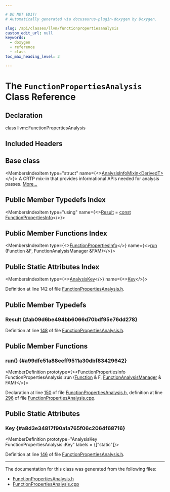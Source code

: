 ```yaml
---

# DO NOT EDIT!
# Automatically generated via docusaurus-plugin-doxygen by Doxygen.

slug: /api/classes/llvm/functionpropertiesanalysis
custom_edit_url: null
keywords:
  - doxygen
  - reference
  - class
toc_max_heading_level: 3

---
```





# The `FunctionPropertiesAnalysis` Class Reference

<DoxygenPage pluginConfig={pluginConfig}>



## Declaration

<CodeBlock>class llvm::FunctionPropertiesAnalysis</CodeBlock>

## Included Headers

<IncludesList>
<IncludesListItem
  filePath="llvm/Analysis/FunctionPropertiesAnalysis.h"
  permalink="/docs/api/files/include/include/llvm/include/llvm/analysis/functionpropertiesanalysis-h"
  isLocal="true" />
</IncludesList>

## Base class

<MembersIndex>

<MembersIndexItem
  type="struct"
  name={<><a href="/docs/api/structs/llvm/analysisinfomixin">AnalysisInfoMixin&lt;DerivedT&gt;</a></>}>
A CRTP mix-in that provides informational APIs needed for analysis passes. <a href="/docs/api/structs/llvm/analysisinfomixin/#details">More...</a>
</MembersIndexItem>

</MembersIndex>

## Public Member Typedefs Index

<MembersIndex>

<MembersIndexItem
  type="using"
  name={<><a href="#ab09d6be494bb6066d70bdf95e76dd278">Result</a> = <a href="/docs/api/files/lib/lib/target/lib/target/aarch64/aarch64promoteconstant-cpp/#a90f8350fecae261c25be85d38b451bff">const</a> <a href="/docs/api/classes/llvm/functionpropertiesinfo">FunctionPropertiesInfo</a></>}>
</MembersIndexItem>

</MembersIndex>

## Public Member Functions Index

<MembersIndex>

<MembersIndexItem
  type={<><a href="/docs/api/classes/llvm/functionpropertiesinfo">FunctionPropertiesInfo</a></>}
  name={<><a href="#a99dfe51a88eeff9511a30dbf83429642">run</a> (Function &amp;F, FunctionAnalysisManager &amp;FAM)</>}>
</MembersIndexItem>

</MembersIndex>

## Public Static Attributes Index

<MembersIndex>

<MembersIndexItem
  type={<><a href="/docs/api/structs/llvm/analysiskey">AnalysisKey</a></>}
  name={<><a href="#a8d3e34817f90a1a765f06c2064f68716">Key</a></>}>
</MembersIndexItem>

</MembersIndex>


Definition at line 142 of file <a href="/docs/api/files/include/include/llvm/include/llvm/analysis/functionpropertiesanalysis-h">FunctionPropertiesAnalysis.h</a>.

<SectionDefinition>

## Public Member Typedefs

### Result {#ab09d6be494bb6066d70bdf95e76dd278}

<MemberDefinition
  prototype="using llvm::FunctionPropertiesAnalysis::Result =  const FunctionPropertiesInfo">

Definition at line <a href="/docs/api/files/include/include/llvm/include/llvm/analysis/functionpropertiesanalysis-h/#l00148">148</a> of file <a href="/docs/api/files/include/include/llvm/include/llvm/analysis/functionpropertiesanalysis-h">FunctionPropertiesAnalysis.h</a>.
</MemberDefinition>

</SectionDefinition>

<SectionDefinition>

## Public Member Functions

### run() {#a99dfe51a88eeff9511a30dbf83429642}

<MemberDefinition
  prototype={<>FunctionPropertiesInfo FunctionPropertiesAnalysis::run (<a href="/docs/api/classes/llvm/function">Function</a> &amp; F, <a href="/docs/api/namespaces/llvm/#adce09a5a0de0e3177eb00e932734af2f">FunctionAnalysisManager</a> &amp; FAM)</>}>

Declaration at line <a href="/docs/api/files/include/include/llvm/include/llvm/analysis/functionpropertiesanalysis-h/#l00150">150</a> of file <a href="/docs/api/files/include/include/llvm/include/llvm/analysis/functionpropertiesanalysis-h">FunctionPropertiesAnalysis.h</a>, definition at line <a href="/docs/api/files/lib/lib/analysis/functionpropertiesanalysis-cpp/#l00296">296</a> of file <a href="/docs/api/files/lib/lib/analysis/functionpropertiesanalysis-cpp">FunctionPropertiesAnalysis.cpp</a>.
</MemberDefinition>

</SectionDefinition>

<SectionDefinition>

## Public Static Attributes

### Key {#a8d3e34817f90a1a765f06c2064f68716}

<MemberDefinition
  prototype="AnalysisKey FunctionPropertiesAnalysis::Key"
  labels = {["static"]}>

Definition at line <a href="/docs/api/files/include/include/llvm/include/llvm/analysis/functionpropertiesanalysis-h/#l00146">146</a> of file <a href="/docs/api/files/include/include/llvm/include/llvm/analysis/functionpropertiesanalysis-h">FunctionPropertiesAnalysis.h</a>.
</MemberDefinition>

</SectionDefinition>

<hr/>

The documentation for this class was generated from the following files:

<ul>
<li><a href="/docs/api/files/include/include/llvm/include/llvm/analysis/functionpropertiesanalysis-h">FunctionPropertiesAnalysis.h</a></li>
<li><a href="/docs/api/files/lib/lib/analysis/functionpropertiesanalysis-cpp">FunctionPropertiesAnalysis.cpp</a></li>
</ul>

</DoxygenPage>
